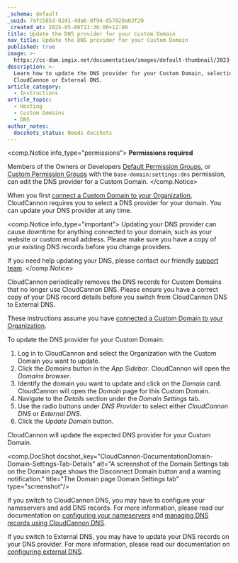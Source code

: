 ```yaml
---
_schema: default
_uuid: 7afc585d-0241-4da6-8f94-857820a03f20
_created_at: 2025-05-06T11:36:00+12:00
title: Update the DNS provider for your Custom Domain
nav_title: Update the DNS provider for your Custom Domain
published: true
image: >-
  https://cc-dam.imgix.net/documentation/images/default-thumbnail/2023-Q4/CloudCannon-Documentation-Thumbnail.png
description: >-
  Learn how to update the DNS provider for your Custom Domain, selecting either
  CloudCannon or External DNS.
article_category:
  - Instructions
article_topic:
  - Hosting
  - Custom Domains
  - DNS
author_notes:
  docshots_status: Needs docshots
---
```

<comp.Notice info_type="permissions">
  **Permissions required**

  Members of the Owners or Developers [Default Permission Groups](/documentation/articles/what-are-default-permission-groups/), or [Custom Permission Groups](/documentation/articles/what-are-custom-permission-groups/) with the `base-domain:settings:dns` permission, can edit the DNS provider for a Custom Domain.
</comp.Notice>

When you first [connect a Custom Domain to your Organization](https://exuberant-baseball.cloudvent.net/documentation/articles/connect-a-custom-domain-to-your-organization/), CloudCannon requires you to select a DNS provider for your domain. You can update your DNS provider at any time.

<comp.Notice info_type="important">
  Updating your DNS provider can cause downtime for anything connected to your domain, such as your website or custom email address. Please make sure you have a copy of your existing DNS records before you change providers.

  If you need help updating your DNS, please contact our friendly [support team](/support/).
</comp.Notice>

CloudCannon periodically removes the DNS records for Custom Domains that no longer use CloudCannon DNS. Please ensure you have a correct copy of your DNS record details before you switch from CloudCannon DNS to External DNS.

These instructions assume you have [connected a Custom Domain to your Organization](/documentation/articles/connect-a-custom-domain-to-your-organization/).

To update the DNS provider for your Custom Domain:

1. Log in to CloudCannon and select the Organization with the Custom Domain you want to update.
2. Click the *Domains* button in the *App Sidebar*. CloudCannon will open the *Domains browser*.
3. Identify the domain you want to update and click on the *Domain* card. CloudCannon will open the *Domain* page for this Custom Domain.
4. Navigate to the *Details* section under the *Domain Settings* tab.
5. Use the radio buttons under *DNS Provider* to select either *CloudCannon DNS* or *External DNS*.
6. Click the *Update Domain* button.

CloudCannon will update the expected DNS provider for your Custom Domain.

<comp.DocShot docshot_key="CloudCannon-DocumentationDomain-Domain-Settings-Tab-Details" alt="A screenshot of the Domain Settings tab on the Domain page shows the Disconnect Domain button and a warning notification." title="The Domain page Domain Settings tab" type="screenshot"/>

If you switch to CloudCannon DNS, you may have to configure your nameservers and add DNS records. For more information, please read our documentation on [configuring your nameservers](/documentation/articles/configure-your-nameservers-for-cloudcannon-dns/) and [managing DNS records using CloudCannon DNS](/documentation/articles/manage-dns-records-using-cloudcannon-dns/).

If you switch to External DNS, you may have to update your DNS records on your DNS provider. For more information, please read our documentation on [configuring external DNS](/documentation/articles/configure-external-dns/).